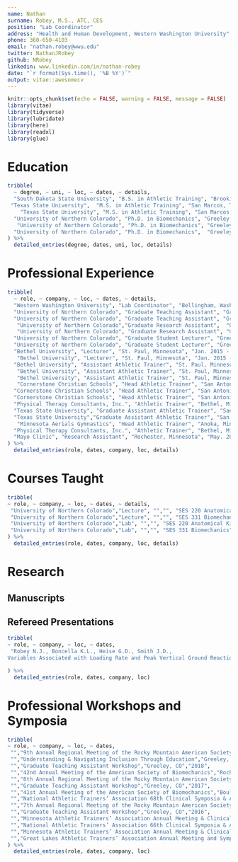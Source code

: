 ```yaml
---
name: Nathan
surname: Robey, M.S., ATC, CES
position: "Lab Coordinator"
address: "Health and Human Development, Western Washington University"
phone: 360-650-4103
email: "nathan.robey@wwu.edu"
twitter: NathanJRobey
github: NRobey
linkedin: www.linkedin.com/in/nathan-robey
date: "`r format(Sys.time(), '%B %Y')`"
output: vitae::awesomecv
---
```


```r
knitr::opts_chunk$set(echo = FALSE, warning = FALSE, message = FALSE)
library(vitae)
library(tidyverse)
library(lubridate)
library(here)
library(readxl)
library(glue)
```
# Education
```r
tribble(
  ~ degree, ~ uni, ~ loc, ~ dates, ~ details,
  "South Dakota State University", "B.S. in Athletic Training", "Brookings, South Dakota", "Aug. 2007 - May. 2011", "GPA of 3.33",
 "Texas State University",  "M.S. in Athletic Training", "San Marcos, Texas", "Aug. 2012 - May. 2014", "GPA of 3.88",
    "Texas State University", "M.S. in Athletic Training", "San Marcos, Texas", "Aug. 2012 - May. 2014", "Thesis: The Influence of Fatigue on the Field-Based Assessment of Jump Landing Mechanics following Participation in Traditional versus Plyometric Hip Muscle Strengthening Programs.",
  "University of Northern Colorado", "Ph.D. in Biomechanics", "Greeley, Colorado", "Aug. 2016 - May. 2020", "GPA of 4.0",
   "University of Northern Colorado", "Ph.D. in Biomechanics", "Greeley, Colorado", "Aug. 2016 - May. 2020", "Minor in Applied Statistics and Research Methods",
  "University of Northern Colorado", "Ph.D. in Biomechanics",  "Greeley, Colorado", "Aug. 2016 - May. 2020", "Dissertation: Visual Disruption During Dynamic Stability Tasks After Anterior Cruciate Ligament Reconstruction" ,
) %>% 
  detailed_entries(degree, dates, uni, loc, details)
```

# Professional Experience
```r
tribble(
  ~ role, ~ company, ~ loc, ~ dates, ~ details,
  "Western Washington University", "Lab Coordinator", "Bellingham, Washington", "Jun. 2019 - Present", "Coordinatored Lab activities",
  "University of Northern Colorado", "Graduate Teaching Assistant", "Greeley, Colorado", "Aug. 2016 - May. 2019","Provided instruction for undergraduate laboratory courses.", 
  "University of Northern Colorado", "Graduate Teaching Assistant", "Greeley, Colorado", "Aug. 2016 - May. 2019", "Created course syllabi, developed course presentations, handouts, and quizzes.",
   "University of Northern Colorado","Graduate Research Assistant",  "Greeley, Colorado", "Aug. 2016 - May. 2019","Assist with faculty and student research in the University of Northern Colorado Biomechanics Lab.",
   "University of Northern Colorado", "Graduate Research Assistant", "Greeley, Colorado", "Aug. 2016 - May. 2019","Mentor for graduate students in the Sport and Exercise Science program.",
  "University of Northern Colorado", "Graduate Student Lecturer", "Greeley, Colorado", "Aug. 2018 - Dec. 2018", "Supervised practicum in college teaching.",
  "University of Northern Colorado", "Graduate Student Lecturer", "Greeley, Colorado", "Aug. 2018 - Dec. 2018", "Assisted with the development of course presentations and course grading.",
  "Bethel University", "Lecturer", "St. Paul, Minnesota", "Jan. 2015 - May. 2016", "Instructed two laboratory classes per semester for CAATE accredited Athletic Training and Pre-Physical Therapy programs." ,
   "Bethel University", "Lecturer", "St. Paul, Minnesota", "Jan. 2015 - May. 2016","Responsible for creation of course syllabi, class presentations, lab and homework assignments, creating tests and quizzes, and class adherence to CAATE standards.",
  "Bethel University", "Assistant Athletic Trainer", "St. Paul, Minnesota", "Jan. 2015 - May. 2016","Charged with providing medical services to Men’s Hockey and Track and Field teams.", 
   "Bethel University", "Assistant Athletic Trainer", "St. Paul, Minnesota", "Jan. 2015 - May. 2016","Services included injury assessment, developing rehabilitation and corrective exercise programs, and coordinating injury prevention programs.", 
   "Bethel University", "Assistant Athletic Trainer", "St. Paul, Minnesota", "Jan. 2015 - May. 2016", "Served as a preceptor for Athletic Training students.",
   "Cornerstone Christian Schools", "Head Athletic Trainer", "San Antonio, Texas", "Aug. 2014 - Dec. 2014", "Coordinated middle and high school athletic event coverage and therapeutic rehabilitation protocols.",
  "Cornerstone Christian Schools", "Head Athletic Trainer", "San Antonio, Texas", "Aug. 2014 - Dec. 2014", "Implemented injury prevention programs and manual therapy techniques focusing on muscle energy.", 
  "Cornerstone Christian Schools", "Head Athletic Trainer", "San Antonio, Texas", "Aug. 2014 - Dec. 2014","Mentor and supervisor for a graduate Athletic Training student.",
  "Physical Therapy Consultants, Inc.", "Athletic Trainer", "Bethel, Minnesota", "May. 2014 - Aug. 2014", "Implemented appropriate therapeutic rehabilitation services for multiple Physical Therapy facilities and provided medical coverage for a local high school athletics program.",
  "Texas State University", "Graduate Assistant Athletic Trainer", "San Marcos, Texas", "Aug. 2012 - May. 2014","Responsible for the design and implementation of rehabilitation protocols, performed injury and illness assessment, educated athletes on injury prevention.",
  "Texas State University","Graduate Assistant Athletic Trainer", "San Marcos, Texas", "Aug. 2012 - May. 2014", "Served as a preceptor for 8-12 undergraduate Athletic Training students per semester.",
   "Minnesota Aerials Gymnastics", "Head Athletic Trainer", "Anoka, Minnesota", "Jan. 2012 - Aug. 2012", "Provided injury assessment, created appropriate therapeutic rehabilitation programs and maintained proper injury documentation for the club gymnastics team.",
  "Physical Therapy Consultants, Inc.", "Athletic Trainer", "Bethel, Minnesota", "Jul. 2011 - Aug. 2012", "Implemented appropriate therapeutic rehabilitation services for multiple Physical Therapy facilities and provided medical coverage for a local high school athletics program.",
  "Mayo Clinic", "Research Assistant", "Rochester, Minnesota", "May. 2008 - May. 2009", "Monitored care for animals involved in research projects, cleaned and replaced animal cages and research equipment.",
) %>% 
  detailed_entries(role, dates, company, loc, details)
```

# Courses Taught
```r
tribble(
~ role, ~ company, ~ loc, ~ dates, ~ details,
 "University of Northern Colorado","Lecture", "","", "SES 220 Anatomical Kinesiology - Upper Extremity",
 "University of Northern Colorado","Lecture", "","", "SES 331 Biomechanics - Internal Biomechanics",
 "University of Northern Colorado","Lab", "","", "SES 220 Anatomical Kinesiology",
 "University of Northern Colorado","Lab", "","", "SES 331 Biomechanics",
) %>% 
  detailed_entries(role, dates, company, loc, details)
```

# Research
## Manuscripts

## Refereed Presentations
```r
tribble(
~ role, ~ company, ~ loc, ~ dates,
 "Robey N.J., Boncella K.L., Heise G.D., Smith J.D., 
Variables Associated with Loading Rate and Peak Vertical Ground Reaction Forces: A Hierarchical Regression Analysis.","9th Annual Regional Meeting of the Rocky Mountain American Society of Biomechanics","Poster","2018",

) %>% 
  detailed_entries(role, dates, company, loc)
```

# Professional Workshops and Symposia
```r
tribble(
~ role, ~ company, ~ loc, ~ dates,
 "","9th Annual Regional Meeting of the Rocky Mountain American Society of Biomechanics","Estes Park, CO","2018",
 "","Understanding & Navigating Inclusion Through Education","Greeley, CO","2018",
 "","Graduate Teaching Assistant Workshop","Greeley, CO","2018",
 "","42nd Annual Meeting of the American Society of Biomechanics","Rochester, MN","2018",
 "","8th Annual Regional Meeting of the Rocky Mountain American Society of Biomechanics","Estes Park, CO","2018",
 "","Graduate Teaching Assistant Workshop","Greeley, CO","2017",
 "","41st Annual Meeting of the American Society of Biomechanics","Boulder, CO","2017",
 "","National Athletic Trainers’ Association 68th Clinical Symposia & AT Expo","Houston, TX","2017",
 "","7th Annual Regional Meeting of the Rocky Mountain American Society of Biomechanics","Estes Park, CO","2017",
 "","Graduate Teaching Assistant Workshop","Greeley, CO","2016",
 "","Minnesota Athletic Trainers’ Association Annual Meeting & ClinicalSymposium","Plymouth, MN","2016",
 "","National Athletic Trainers’ Association 66th Clinical Symposia & AT Expo","Houston, TX","2015",
 "","Minnesota Athletic Trainers’ Association Annual Meeting & ClinicalSymposium","Plymouth, MN","2015",
 "","Great Lakes Athletic Trainers’ Association Annual Meeting and Symposium,","Wheeling, IL","2015",
) %>% 
  detailed_entries(role, dates, company, loc)
```

